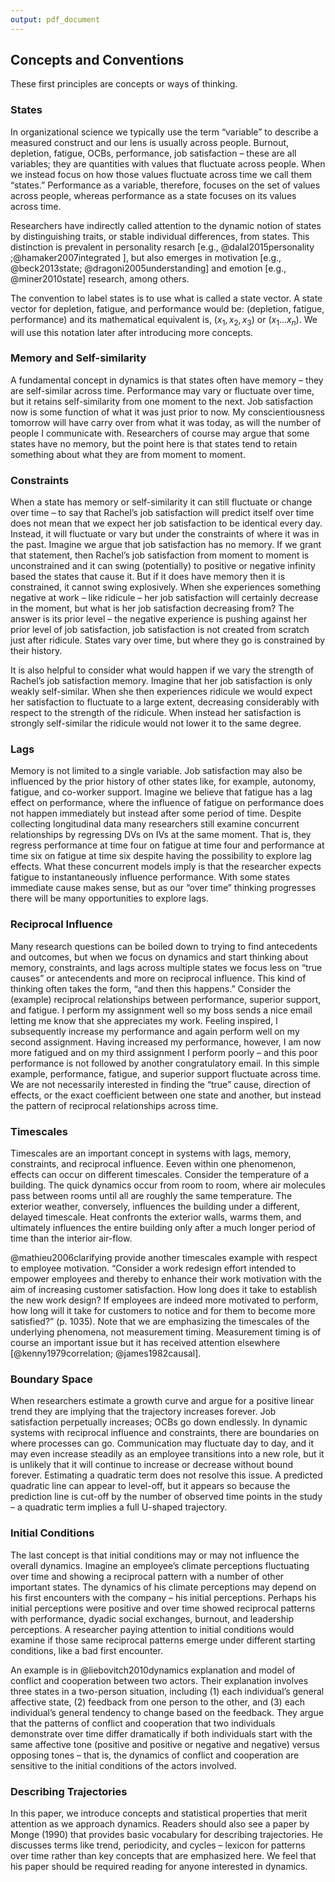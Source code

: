 ```yaml
---
output: pdf_document
---
```


## Concepts and Conventions

These first principles are concepts or ways of thinking.

### States

In organizational science we typically use the term "variable" to describe a measured construct and our lens is usually across people. Burnout, depletion, fatigue, OCBs, performance, job satisfaction -- these are all variables; they are quantities with values that fluctuate across people. When we instead focus on how those values fluctuate across time we call them "states." Performance as a variable, therefore, focuses on the set of values across people, whereas performance as a state focuses on its values across time. 

Researchers have indirectly called attention to the dynamic notion of states by distinguishing traits, or stable individual differences, from states. This distinction is prevalent in personality resarch [e.g., @dalal2015personality ;@hamaker2007integrated ], but also emerges in motivation [e.g., @beck2013state; @dragoni2005understanding] and emotion [e.g., @miner2010state] research, among others.

The convention to label states is to use what is called a state vector. A state vector for depletion, fatigue, and performance would be: (depletion, fatigue, performance) and its mathematical equivalent is, $(x_1, x_2, x_3)$ or $(x_1 ...x_n)$. We will use this notation later after introducing more concepts.

### Memory and Self-similarity

A fundamental concept in dynamics is that states often have memory -- they are self-similar across time. Performance may vary or fluctuate over time, but it retains self-similarity from one moment to the next. Job satisfaction now is some function of what it was just prior to now. My conscientiousness tomorrow will have carry over from what it was today, as will the number of people I communicate with. Researchers of course may argue that some states have no memory, but the point here is that states tend to retain something about what they are from moment to moment. 

### Constraints

When a state has memory or self-similarity it can still fluctuate or change over time -- to say that Rachel's job satisfaction will predict itself over time does not mean that we expect her job satisfaction to be identical every day. Instead, it will fluctuate or vary but under the constraints of where it was in the past. Imagine we argue that job satisfaction has no memory. If we grant that statement, then Rachel's job satisfaction from moment to moment is unconstrained and it can swing (potentially) to positive or negative infinity based the states that cause it. But if it does have memory then it is constrained, it cannot swing explosively. When she experiences something negative at work -- like ridicule -- her job satisfaction will certainly decrease in the moment, but what is her job satisfaction decreasing from? The answer is its prior level -- the negative experience is pushing against her prior level of job satisfaction, job satisfaction is not created from scratch just after ridicule. States vary over time, but where they go is constrained by their history.

It is also helpful to consider what would happen if we vary the strength of Rachel's job satisfaction memory. Imagine that her job satisfaction is only weakly self-similar. When she then experiences ridicule we would expect her satisfaction to fluctuate to a large extent, decreasing considerably with respect to the strength of the ridicule. When instead her satisfaction is strongly self-similar the ridicule would not lower it to the same degree.

### Lags

Memory is not limited to a single variable. Job satisfaction may also be influenced by the prior history of other states like, for example, autonomy, fatigue, and co-worker support. Imagine we believe that fatigue has a lag effect on performance, where the influence of fatigue on performance does not happen immediately but instead after some period of time. Despite collecting longitudinal data many researchers still examine concurrent relationships by regressing DVs on IVs at the same moment. That is, they regress performance at time four on fatigue at time four and performance at time six on fatigue at time six despite having the possibility to explore lag effects. What these concurrent models imply is that the researcher expects fatigue to instantaneously influence performance. With some states immediate cause makes sense, but as our "over time" thinking progresses there will be many opportunities to explore lags. 

### Reciprocal Influence

Many research questions can be boiled down to trying to find antecedents and outcomes, but when we focus on dynamics and start thinking about memory, constraints, and lags across multiple states we focus less on "true causes" or antecendents and more on reciprocal influence. This kind of thinking often takes the form, "and then this happens." Consider the (example) reciprocal relationships between performance, superior support, and fatigue. I perform my assignment well so my boss sends a nice email letting me know that she appreciates my work. Feeling inspired, I subsequently increase my performance and again perform well on my second assignment. Having increased my performance, however, I am now more fatigued and on my third assignment I perform poorly -- and this poor performance is not followed by another congratulatory email. In this simple example, performance, fatigue, and superior support fluctuate across time. We are not necessarily interested in finding the "true" cause, direction of effects, or the exact coefficient between one state and another, but instead the pattern of reciprocal relationships across time. 

### Timescales

Timescales are an important concept in systems with lags, memory, constraints, and reciprocal influence. Eeven within one phenomenon, effects can occur on different timescales. Consider the temperature of a building. The quick dynamics occur from room to room, where air molecules pass between rooms until all are roughly the same temperature. The exterior weather, conversely, influences the building under a different, delayed timescale. Heat confronts the exterior walls, warms them, and ultimately influences the entire building only after a much longer period of time than the interior air-flow. 

@mathieu2006clarifying provide another timescales example with respect to employee motivation. "Consider a work redesign effort intended to empower employees and thereby to enhance their work motivation with the aim of increasing customer satisfaction. How long does it take to establish the new work design? If employees are indeed more motivated to perform, how long will it take for customers to notice and for them to become more satisfied?" (p. 1035). Note that we are emphasizing the timescales of the underlying phenomena, not measurement timing. Measurement timing is of course an important issue but it has received attention elsewhere [@kenny1979correlation; @james1982causal].

### Boundary Space

When researchers estimate a growth curve and argue for a positive linear trend they are implying that the trajectory increases forever. Job satisfaction perpetually increases; OCBs go down endlessly. In dynamic systems with reciprocal influence and constraints, there are boundaries on where processes can go. Communication may fluctuate day to day, and it may even increase steadily as an employee transitions into a new role, but it is unlikely that it will continue to increase or decrease without bound forever. Estimating a quadratic term does not resolve this issue. A predicted quadratic line can appear to level-off, but it appears so because the prediction line is cut-off by the number of observed time points in the study -- a quadratic term implies a full U-shaped trajectory. 

### Initial Conditions

The last concept is that initial conditions may or may not influence the overall dynamics. Imagine an employee's climate perceptions fluctuating over time and showing a reciprocal pattern with a number of other important states. The dynamics of his climate perceptions may depend on his first encounters with the company -- his initial perceptions. Perhaps his initial perceptions were positive and over time showed reciprocal patterns with performance, dyadic social exchanges, burnout, and leadership perceptions. A researcher paying attention to initial conditions would examine if those same reciprocal patterns emerge under different starting conditions, like a bad first encounter.

An example is in @liebovitch2010dynamics explanation and model of conflict and cooperation between two actors. Their explanation involves three states in a two-person situation, including (1) each individual's general affective state, (2) feedback from one person to the other, and (3) each individual's general tendency to change based on the feedback. They argue that the patterns of conflict and cooperation that two individuals demonstrate over time differ dramatically if both individuals start with the same affective tone (positive and positive or negative and negative) versus opposing tones -- that is, the dynamics of conflict and cooperation are sensitive to the initial conditions of the actors involved. 

### Describing Trajectories

In this paper, we introduce concepts and statistical properties that merit attention as we approach dynamics. Readers should also see a paper by Monge (1990) that provides basic vocabulary for describing trajectories. He discusses terms like trend, periodicity, and cycles -- lexicon for patterns over time rather than key concepts that are emphasized here. We feel that his paper should be required reading for anyone interested in dynamics. 


